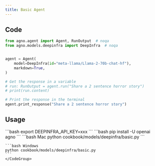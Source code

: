 ```yaml
---
title: Basic Agent
---
```


## Code

```python cookbook/models/deepinfra/basic.py
from agno.agent import Agent, RunOutput  # noqa
from agno.models.deepinfra import DeepInfra  # noqa


agent = Agent(
    model=DeepInfra(id="meta-llama/Llama-2-70b-chat-hf"),
    markdown=True,
)

# Get the response in a variable
# run: RunOutput = agent.run("Share a 2 sentence horror story")
# print(run.content)

# Print the response in the terminal
agent.print_response("Share a 2 sentence horror story")
```

## Usage

<Steps>
  <Snippet file="create-venv-step.mdx" />

  <Step title="Set your API key">
    ```bash
    export DEEPINFRA_API_KEY=xxx
    ```
  </Step>

  <Step title="Install libraries">
    ```bash
    pip install -U openai agno
    ```
  </Step>

  <Step title="Run Agent">
    <CodeGroup>
    ```bash Mac
    python cookbook/models/deepinfra/basic.py
    ```

    ```bash Windows
    python cookbook/models/deepinfra/basic.py
    ```
    </CodeGroup>
  </Step>
</Steps> 